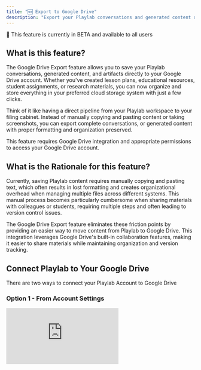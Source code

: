 ```yaml
---
title: "🆕 Export to Google Drive"
description: "Export your Playlab conversations and generated content directly to your Google Drive for easy organization and sharing"
---
```


<Note>
🧪 This feature is currently in BETA and available to all users
</Note>

## <Icon icon="bell-on" size="24" /> What is this feature?

The Google Drive Export feature allows you to save your Playlab conversations, generated content, and artifacts directly to your Google Drive account. Whether you've created lesson plans, educational resources, student assignments, or research materials, you can now organize and store everything in your preferred cloud storage system with just a few clicks.

Think of it like having a direct pipeline from your Playlab workspace to your filing cabinet. Instead of manually copying and pasting content or taking screenshots, you can export complete conversations, or generated content with proper formatting and organization preserved.

<Warning>
This feature requires Google Drive integration and appropriate permissions to access your Google Drive account.
</Warning>

## <Icon icon="lightbulb" size="24" /> What is the Rationale for this feature?

Currently, saving Playlab content requires manually copying and pasting text, which often results in lost formatting and creates organizational overhead when managing multiple files across different systems. This manual process becomes particularly cumbersome when sharing materials with colleagues or students, requiring multiple steps and often leading to version control issues.

The Google Drive Export feature eliminates these friction points by providing an easier way to move content from Playlab to Google Drive. This integration leverages Google Drive's built-in collaboration features, making it easier to share materials while maintaining organization and version tracking.

## <Icon icon="circle-play" size="24" /> Connect Playlab to Your Google Drive

There are two ways to connect your Playlab Account to Google Drive

### Option 1 - From Account Settings
<Frame>
  <iframe 
    src="https://drive.google.com/file/d/1MQMDBpp0Q8RI8t-PHb17QPmIQrDX9S_O/preview" 
    frameBorder="0" 
    webkitAllowFullScreen 
    mozAllowFullScreen 
    allowFullScreen 
    style={{width: "100%", height: "400px"}}
  />
  <figcaption>How to leverage Organizational References</figcaption>
</Frame>

<Steps>
<Step title="Navigate to Account Settings">
Click your profile picture in the top-right corner and select **Account Settings** from the dropdown menu.
</Step>

<Step title="Find the Connections Section">
Scroll down to the **Connections** section on the settings page.
<Frame>
  <img src="/images/connections.png" />
</Frame>
</Step>

<Step title="Connect Google Drive">
Click the **Connect** button to begin the authorization process.
</Step>

<Step title="Authorize Access">
You'll be redirected to Google's authorization page. Sign in to your Google account and grant Playlab permission to access your Google Drive.
</Step>

<Step title="Confirm Connection">
Return to Playlab and verify that Google Drive shows as "Connected" in your account settings.
</Step>
</Steps>

### Option 2 - From Builder Interface
<Frame>
  <iframe 
    src="https://drive.google.com/file/d/1SEYzxMkuN8u4IgI0SUNIjMfPJWkqnfZM/preview" 
    frameBorder="0" 
    webkitAllowFullScreen 
    mozAllowFullScreen 
    allowFullScreen 
    style={{width: "100%", height: "400px"}}
  />
  <figcaption>How to leverage Organizational References</figcaption>
</Frame>

<Steps>
<Step title="Open Your Playlab App">
Navigate to any Playlab app in the builder interface.
</Step>

<Step title="Access Export Options">
Look for the Google Drive icon in the text input bar. ]
<Frame>
  <img src="/images/googleintegration.png" />
</Frame>
</Step>

<Step title="Select Google Drive Integration">
Click on **Connect** to connect Playlab to your Google Drive
</Step>

<Step title="Complete Authorization">
Follow the Google authorization flow to grant permissions and connect your account.
</Step>

<Step title="Return to Export">
Once connected, you can immediately proceed with exporting your content to Google Drive.
</Step>
</Steps>

## <Icon icon="circle-play" size="24" /> How to Export Content to Google Drive

<Frame>
  <iframe 
    src="https://drive.google.com/file/d/1PdWkbRaiHCfPIlH0ujFXI7ZuIGPCVMTH/preview" 
    frameBorder="0" 
    webkitAllowFullScreen 
    mozAllowFullScreen 
    allowFullScreen 
    style={{width: "100%", height: "400px"}}
  />
  <figcaption>How to leverage Organizational References</figcaption>
</Frame>
<Note> You can do this from either the builder or published app view in Playlab </Note>

<Steps>
<Step title="Ensure Google Drive Export is Enabled">
Make sure you have the **Export to Google Drive** tool toggled on in your Tools menu and that your Google Drive is connected.
</Step>
<Step title="Generate Content in Your Playlab App">
Create the lesson plan, quiz, presentation, or other content you want to export using your Playlab app.
</Step>
<Step title="Request Export to Google Drive">
Ask your app to export the content to Google Drive. For example: "Export this lesson plan to Google Drive as a Google Doc" or "Save this presentation to Google Drive as Google Slides."
</Step>
<Step title="Click the Generated Link">
Your app will provide a link to the newly created file in your Google Drive. Click on this link to access your exported content.
<Frame>
  <img src="/images/exportlink.png" />
</Frame>
</Step>
<Step title="Open in Google Workspace">
Once you click the link, you'll need to click **"Open As Google Doc"** (or the respective file type like "Open As Google Slides") to start editing the document in Google Workspace.
</Step>
<Step title="Edit and Share">
Now you can edit, format, share, and collaborate on your exported content just like any other Google Workspace file.
</Step>
</Steps>

## <Icon icon="star" size="24" /> Best Practices

<Accordion title="Choose the Best Export Formats">
For optimal results, use these recommended formats:

- **Google Docs**: Perfect for text-based content that you want to edit and collaborate on
- **Google Sheets**: Ideal for data, tables, and spreadsheet content
- **Google Slides**: Best for presentations and visual content
- **HTML Files**: Great for interactive tools and web-based content

These Google Workspace formats allow for seamless editing and collaboration directly in your browser.
</Accordion>

<Accordion title="How to Access and Edit Your Exported Files">
You need to prompt your app to export to Google Drive and it will create a link to your new file. Once you click the link, you'll need to click "Open As Google Doc" (or the respective file type) to start editing the document in Google Workspace.

After opening as a Google file, you can then edit, share, and collaborate on that document just like any other Google Workspace file.
</Accordion>

<Accordion title="Working with HTML Exports">
If you export to HTML format, you can download the file and run it locally on your computer. This is a fun way to play with interactive tools and web-based content that you've generated in Playlab. Simply download the HTML file and open it in your web browser to see it in action.
</Accordion>

<Accordion title="Leverage Google Drive Sharing">
After exporting, use Google Drive's powerful sharing features:

- Share folders with your teaching team for easy collaboration
- Create view-only links for student resources
- Use comment features for collaborative review of lesson plans
- Set up shared folders for department-wide resource sharing
</Accordion>

## <Icon icon="circle-question" size="24" /> Frequently Asked Questions

<Accordion title="What file formats can I export to Google Drive?">
We recommend using only these four file formats for the best experience:
- **Google Docs** for text-based content and documents
- **Google Sheets** for data, tables, and spreadsheets  
- **Google Slides** for presentations and visual content
- **HTML** for interactive tools and web-based content
These formats provide optimal functionality and editing capabilities within the Google Drive ecosystem.
</Accordion>

<Accordion title="Can I export multiple conversations at once?">
Currently, exports are done one conversation or artifact at a time. However, you can quickly export multiple items by using the export function repeatedly. Bulk export features may be added in future updates.
</Accordion>

<Accordion title="How much Google Drive storage will my exports use?">
Storage usage varies by content type and length:
- Text-based conversations: 50-500 KB typically
- Conversations with code: 200 KB - 2 MB
- Rich content with images: 1-10 MB
- Large lesson plans or comprehensive materials: 2-20 MB

Most exports use minimal storage space relative to typical Google Drive quotas.
</Accordion>

<Accordion title="Can I disconnect Google Drive later if I change my mind?">
Yes, you can disconnect Google Drive integration at any time through your Account Settings. This will remove Playlab's access to your Google Drive, but any previously exported files will remain in your Drive. You can reconnect at any time if you want to resume using the export feature.
</Accordion>

<Accordion title="What permissions does Playlab need for Google Drive?">
Playlab requests permission to create and manage files in your Google Drive. This allows the app to export content and organize it in folders. Playlab cannot access existing files that it didn't create and cannot delete files from your Drive.
</Accordion>

<Accordion title="Can Playlab read files from my Google Drive?">
No, Playlab can only write or add files to your Google Drive. It does not have permission to access or read your existing files. The integration is designed specifically for exporting content from Playlab to your Drive, not for accessing files that are already stored there.
</Accordion>

<Accordion title="Can I export content from team workspaces?">
Yes, if you have appropriate permissions within the team workspace. The ability to export depends on your role and the workspace settings configured by your administrator. Check with your workspace admin if you're unable to export content you think you should have access to.
</Accordion>

<Accordion title="What happens if my Google Drive is full?">
If your Google Drive storage is full, the export will fail with an error message. You'll need to free up space in your Google Drive or upgrade your storage plan before you can successfully export content.
</Accordion>

## <Icon icon="bullhorn" size="24" /> We Want Your Feedback!

Thank you for trying out exporting to Google Drive. Our hope is to make this even more seamless and effective moving forward. We'd love to hear from you as this feature is still in beta. 

Contact us at [support@playlab.ai](mailto:support@playlab.ai)

---
*Last updated: September 18, 2025*